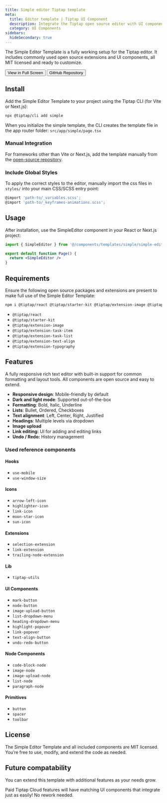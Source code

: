 ```yaml
---
title: Simple editor Tiptap template
meta:
  title: Editor template | Tiptap UI Component
  description: Integrate the Tiptap open source editor with UI components and open source extensions. More in the docs.
  category: UI Components
sidebars:
  hideSecondary: true
---
```



The Simple Editor Template is a fully working setup for the Tiptap editor. It includes commonly used open source extensions and UI components, all MIT licensed and ready to customize.

<CodeDemo isLarge src="https://template.tiptap.dev/preview/templates/simple" />

<div className="flex items-center gap-4 mt-8">
  <Button variant="primary" size="medium">
    <Link
      href="http://template.tiptap.dev/preview/templates/simple"
      className="flex items-center justify-center gap-2"
    >
      View in Full Screen
      <ArrowRightIcon className="size-3.5" />
    </Link>
  </Button>
  <Button variant="secondary" size="medium">
    <Link
      href="https://github.com/ueberdosis/tiptap-ui-components/tree/main/apps/web/src/components/tiptap-templates/simple"
      className="flex items-center justify-center gap-2"
    >
      GitHub Repository
    </Link>
  </Button>
</div>

## Install

Add the Simple Editor Template to your project using the Tiptap CLI (for Vite or Next.js):

```bash
npx @tiptap/cli add simple
```

When you initialize the simple template, the CLI creates the template file in the app router folder: `src/app/simple/page.tsx`

### Manual Integration
For frameworks other than Vite or Next.js, add the template manually from the [open-source repository](https://github.com/ueberdosis/tiptap-ui-components/tree/main/apps/web/src/components/tiptap-templates/simple).

### Include Global Styles

To apply the correct styles to the editor, manually import the css files in `styles/` into your main CSS/SCSS entry point:

```jsx
@import 'path-to/_variables.scss';
@import 'path-to/_keyframes-animations.scss';
```

## Usage

After installation, use the SimpleEditor component in your React or Next.js project:

```jsx
import { SimpleEditor } from '@/components/templates/simple/simple-editor'

export default function Page() {
  return <SimpleEditor />
}
```

## Requirements

Ensure the following open source packages and extensions are present to make full use of the Simple Editor Template:

```bash
npm i @tiptap/react @tiptap/starter-kit @tiptap/extension-image @tiptap/extension-task-item @tiptap/extension-task-list @tiptap/extension-text-align @tiptap/extension-typography
```

- `@tiptap/react`
- `@tiptap/starter-kit`
- `@tiptap/extension-image`
- `@tiptap/extension-task-item`
- `@tiptap/extension-task-list`
- `@tiptap/extension-text-align`
- `@tiptap/extension-typography`

## Features

A fully responsive rich text editor with built-in support for common formatting and layout tools. All components are open source and easy to extend.

- **Responsive design**: Mobile-friendly by default
- **Dark and light mode**: Supported out-of-the-box
- **Formatting**: Bold, Italic, Underline
- **Lists**: Bullet, Ordered, Checkboxes
- **Text alignment**: Left, Center, Right, Justified
- **Headings**: Multiple levels via dropdown
- **Image upload**
- **Link editing:** UI for adding and editing links
- **Undo / Redo:** History management

### Used reference components

#### Hooks

- `use-mobile`
- `use-window-size`

#### Icons

- `arrow-left-icon`
- `highlighter-icon`
- `link-icon`
- `moon-star-icon`
- `sun-icon`

#### Extensions

- `selection-extension`
- `link-extension`
- `trailing-node-extension`

#### Lib

- `tiptap-utils`

#### UI Components

- `mark-button`
- `node-button`
- `image-upload-button`
- `list-dropdown-menu`
- `heading-dropdown-menu`
- `highlight-popover`
- `link-popover`
- `text-align-button`
- `undo-redo-button`

#### Node Components

- `code-block-node`
- `image-node`
- `image-upload-node`
- `list-node`
- `paragraph-node`

#### Primitives

- `button`
- `spacer`
- `toolbar`

## License

The Simple Editor Template and all included components are MIT licensed. You’re free to use, modify, and extend the code as needed.

## Future compatability

You can extend this template with additional features as your needs grow.

Paid Tiptap Cloud features will have matching UI components that integrate just as easily! No rework needed.
